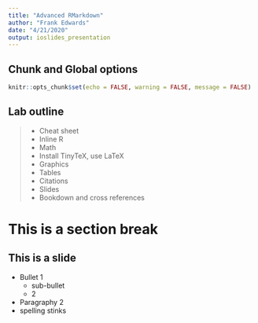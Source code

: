 ```yaml
---
title: "Advanced RMarkdown"
author: "Frank Edwards"
date: "4/21/2020"
output: ioslides_presentation
---
```


## Chunk and Global options

```r
knitr::opts_chunk$set(echo = FALSE, warning = FALSE, message = FALSE)
```

## Lab outline

>- Cheat sheet
>- Inline R
>- Math
>- Install TinyTeX, use LaTeX
>- Graphics
>- Tables
>- Citations
>- Slides
>- Bookdown and cross references

# This is a section break

## This is a slide


- Bullet 1
    - sub-bullet
    - 2
  
- Paragraphy 2
- spelling stinks